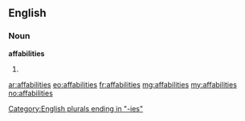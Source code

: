 ==English==

===Noun===
'''affabilities'''

# {{plural of|[[affability]]}}

[[Category:English plurals ending in "-ies"]]

[[ar:affabilities]]
[[eo:affabilities]]
[[fr:affabilities]]
[[mg:affabilities]]
[[my:affabilities]]
[[no:affabilities]]